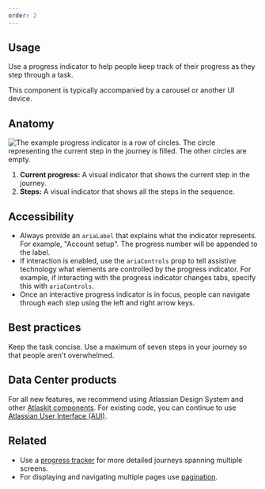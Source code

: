```yaml
---
order: 2
---
```


## Usage

Use a progress indicator to help people keep track of their progress as they step through a task.

This component is typically accompanied by a carousel or another UI device.

## Anatomy

![The example progress indicator is a row of circles. The circle representing the current step in the journey is filled. The other circles are empty.](images/progress-indicator-anatomy.png)

1. **Current progress:** A visual indicator that shows the current step in the journey.
2. **Steps:** A visual indicator that shows all the steps in the sequence.

## Accessibility

- Always provide an `ariaLabel` that explains what the indicator represents. For example, "Account
  setup". The progress number will be appended to the label.
- If interaction is enabled, use the `ariaControls` prop to tell assistive technology what elements
  are controlled by the progress indicator. For example, if interacting with the progress indicator
  changes tabs, specify this with `ariaControls`.
- Once an interactive progress indicator is in focus, people can navigate through each step using
  the left and right arrow keys.

## Best practices

Keep the task concise. Use a maximum of seven steps in your journey so that people aren't
overwhelmed.

## Data Center products

For all new features, we recommend using Atlassian Design System and other
[Atlaskit components](https://atlaskit.atlassian.com/). For existing code, you can continue to use
[Atlassian User Interface (AUI)](https://aui.atlassian.com/).

## Related

- Use a [progress tracker](/components/progress-tracker) for more detailed journeys spanning
  multiple screens.
- For displaying and navigating multiple pages use [pagination](/components/pagination).
